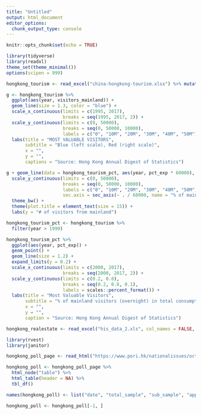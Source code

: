 ```yaml
---
title: "Untitled"
output: html_document
editor_options: 
  chunk_output_type: console
---
```


```r
knitr::opts_chunk$set(echo = TRUE)
```

```r
library(tidyverse)
library(readxl)
theme_set(theme_minimal())
options(scipen = 999)

hongkong_tourism <- read_excel("china-hongkong-tourism.xlsx") %>% mutate(pct_exp = exp_mainland / exp_total)
```

```r
g <- hongkong_tourism %>% 
  ggplot(aes(year, visitors_mainland)) +
  geom_line(size = 1.3, color = "blue") + 
  scale_x_continuous(limits = c(1995, 2017), 
                     breaks = seq(1995, 2017, 2)) +
  scale_y_continuous(limits = c(0, 50000), 
                     breaks = seq(0, 50000, 10000), 
                     labels = c("0", "10M", "20M", "30M", "40M", "50M")) + 
  labs(title = "MOST VALUABLE VISITORS", 
       subtitle = "Blue (left scale), Red (right scale)", 
       x = "", 
       y = "", 
       captions = "Source: Hong Kong Annual Digest of Statistics")

g + geom_line(data = hongkong_tourism_pct, aes(year, pct_exp * 60000), size = 1.3, color = "red") + 
  scale_y_continuous(limits = c(0, 50000), 
                     breaks = seq(0, 50000, 10000), 
                     labels = c("0", "10M", "20M", "30M", "40M", "50M"), 
                     sec.axis = sec_axis(~ . / 60000, name = "% of mainlanders' expenditure in total consumption")) + 
  theme_bw() +
  theme(plot.title = element_text(size = 15)) +
  labs(y = "# of visitors from mainland")

```

```r
hongkong_tourism_pct <- hongkong_tourism %>% 
  filter(year > 1999)

hongkong_tourism_pct %>% 
  ggplot(aes(year, pct_exp)) + 
  geom_point() +
  geom_line(size = 1.2) + 
  expand_limits(y = 0.2) + 
  scale_x_continuous(limits = c(2000, 2017), 
                     breaks = seq(2000, 2017, 2)) +
  scale_y_continuous(limits = c(0.2, 0.8), 
                     breaks = seq(0.2, 0.8, 0.1), 
                     labels = scales::percent_format()) + 
  labs(title = "Most Valuable Visitors", 
       subtitle = "% of mainland visitors (overnight) in total consumption", 
       x = "", 
       y = "",
       caption = "Source: Hong Kong Annual Digest of Statistics")
```

```r
hongkong_realestate <- read_excel("his_data_2.xls", col_names = FALSE, skip = 3)
```

```r
library(rvest)
library(janitor)

hongkong_poll_page <- read_html("https://www.pori.hk/nationalissues/octs2taiwan")

hongkong_poll <- hongkong_poll_page %>% 
  html_node("table") %>% 
  html_table(header = NA) %>% 
  tbl_df() 

names(hongkong_poll) <- list("date", "total_sample", "sub_sample", "applicable", "not_applicable", "not_sure", "total", "net_value")

hongkong_poll <- hongkong_poll[-1, ]
```

